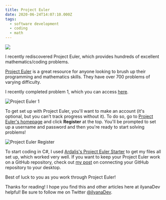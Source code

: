 ```yaml
---
title: Project Euler
date: 2020-06-24T14:07:10.000Z
tags:
  - software development
  - coding
  - math
---
```


![](project-euler.png)

I recently rediscovered Project Euler, which provides hundreds of excellent mathematics/coding problems.

[Project Euler](https://projecteuler.net/) is a great resource for anyone looking to brush up their programming and mathematics skills. They have over 700 problems of varying difficulty.

I recently completed problem 1, which you can access [here](https://projecteuler.net/problem=1).

![Project Euler 1](project-euler-1.png "Project Euler 1")

To get set up with Project Euler, you'll want to make an account (it's optional, but you can't track progress without it). To do so, go to [Project Euler's homepage](https://projecteuler.net/) and click **Register** at the top. You'll be prompted to set up a username and password and then you're ready to start solving problems!

![Project Euler Register](project-euler-register.png "Project Euler Register")

To start coding in C#, I used [Ardalis's Project Euler Starter](https://github.com/ardalis/EulerCSharpStarter) to get my files all set up, which worked very well. If you want to keep your Project Euler work on a GitHub repository, check out [my post](https://ilyana.dev/blog/2020-06-24-connecting-github/) on connecting your GitHub repository to your desktop.

Best of luck to you as you work through Project Euler!

Thanks for reading! I hope you find this and other articles here at ilyanaDev helpful! Be sure to follow me on Twitter [@ilyanaDev](https://twitter.com/ilyanaDev).
